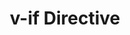---
id: "vue_tf_easy_003"
questionType: "TRUE_FALSE"
title: "v-if Directive"
statement: "The v-if directive is used to bind attributes."
difficulty: "EASY"
category: "Vue"
correctAnswer: false
explanation: "v-if is used for conditional rendering, not attribute binding."
---